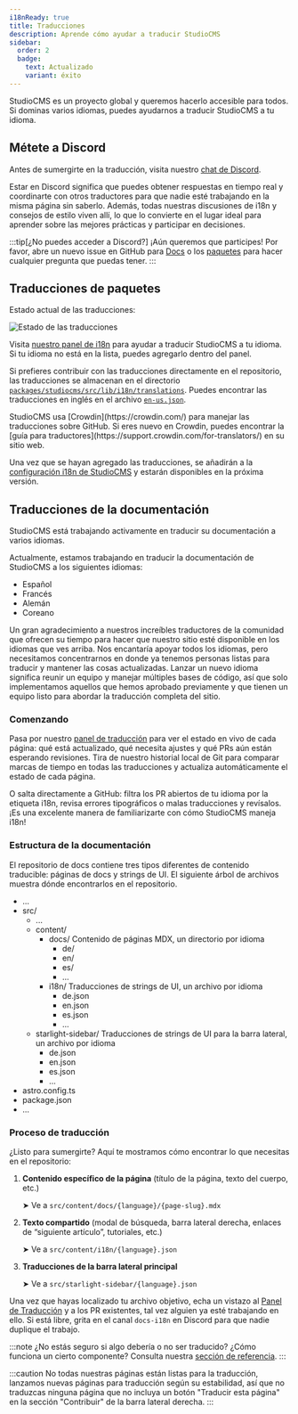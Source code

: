```yaml
---
i18nReady: true
title: Traducciones
description: Aprende cómo ayudar a traducir StudioCMS
sidebar:
  order: 2
  badge:
    text: Actualizado
    variant: éxito
---
```



StudioCMS es un proyecto global y queremos hacerlo accesible para todos. Si dominas varios idiomas, puedes ayudarnos a traducir StudioCMS a tu idioma.

## Métete a Discord

Antes de sumergirte en la traducción, visita nuestro [chat de Discord](https://chat.studiocms.dev).

Estar en Discord significa que puedes obtener respuestas en tiempo real y coordinarte con otros traductores para que nadie esté trabajando en la misma página sin saberlo. Además, todas nuestras discusiones de i18n y consejos de estilo viven allí, lo que lo convierte en el lugar ideal para aprender sobre las mejores prácticas y participar en decisiones.

:::tip[¿No puedes acceder a Discord?]
¡Aún queremos que participes! Por favor, abre un nuevo issue en GitHub para [Docs](https://github.com/withstudiocms/docs/issues/new/choose) o los [paquetes](https://github.com/withstudiocms/studiocms/issues/new/choose) para hacer cualquier pregunta que puedas tener.
:::

## Traducciones de paquetes

Estado actual de las traducciones:

<img src="https://badges.awesome-crowdin.com/translation-16993424-776180-update.png" alt="Estado de las traducciones" />

Visita [nuestro panel de i18n](https://i18n.studiocms.dev) para ayudar a traducir StudioCMS a tu idioma. Si tu idioma no está en la lista, puedes agregarlo dentro del panel.

Si prefieres contribuir con las traducciones directamente en el repositorio, las traducciones se almacenan en el directorio [`packages/studiocms/src/lib/i18n/translations`](https://github.com/withstudiocms/studiocms/tree/main/packages/studiocms/src/lib/i18n/translations/). Puedes encontrar las traducciones en inglés en el archivo [`en-us.json`](https://github.com/withstudiocms/studiocms/blob/main/packages/studiocms/src/lib/i18n/translations/en-us.json).

<ReadMore>
StudioCMS usa [Crowdin](https://crowdin.com/) para manejar las traducciones sobre GitHub. Si eres nuevo en Crowdin, puedes encontrar la [guía para traductores](https://support.crowdin.com/for-translators/) en su sitio web.
</ReadMore>

Una vez que se hayan agregado las traducciones, se añadirán a la [configuración i18n de StudioCMS](https://github.com/withstudiocms/studiocms/blob/main/packages/studiocms/src/lib/i18n/index.ts#L8) y estarán disponibles en la próxima versión.

## Traducciones de la documentación

StudioCMS está trabajando activamente en traducir su documentación a varios idiomas.

Actualmente, estamos trabajando en traducir la documentación de StudioCMS a los siguientes idiomas:

- Español
- Francés
- Alemán
- Coreano

Un gran agradecimiento a nuestros increíbles traductores de la comunidad que ofrecen su tiempo para hacer que nuestro sitio esté disponible en los idiomas que ves arriba. Nos encantaría apoyar todos los idiomas, pero necesitamos concentrarnos en donde ya tenemos personas listas para traducir y mantener las cosas actualizadas. Lanzar un nuevo idioma significa reunir un equipo y manejar múltiples bases de código, así que solo implementamos aquellos que hemos aprobado previamente y que tienen un equipo listo para abordar la traducción completa del sitio.

### Comenzando

Pasa por nuestro [panel de traducción](https://i18n.docs.studiocms.dev) para ver el estado en vivo de cada página: qué está actualizado, qué necesita ajustes y qué PRs aún están esperando revisiones. Tira de nuestro historial local de Git para comparar marcas de tiempo en todas las traducciones y actualiza automáticamente el estado de cada página.

O salta directamente a GitHub: filtra los PR abiertos de tu idioma por la etiqueta i18n, revisa errores tipográficos o malas traducciones y revísalos. ¡Es una excelente manera de familiarizarte con cómo StudioCMS maneja i18n!

### Estructura de la documentación

El repositorio de docs contiene tres tipos diferentes de contenido traducible: páginas de docs y strings de UI. El siguiente árbol de archivos muestra dónde encontrarlos en el repositorio.

<FileTree>

- ...
- src/
  - ...
  - content/
    - docs/ Contenido de páginas MDX, un directorio por idioma
      - de/
      - en/
      - es/
      - ...
    - i18n/ Traducciones de strings de UI, un archivo por idioma
      - de.json
      - en.json
      - es.json
      - ...
  - starlight-sidebar/ Traducciones de strings de UI para la barra lateral, un archivo por idioma
    - de.json
    - en.json
    - es.json
    - ...
- astro.config.ts
- package.json
- ...

</FileTree>

### Proceso de traducción

¿Listo para sumergirte? Aquí te mostramos cómo encontrar lo que necesitas en el repositorio:

1. **Contenido específico de la página** (título de la página, texto del cuerpo, etc.)

   ➤ Ve a `src/content/docs/{language}/{page-slug}.mdx`

2. **Texto compartido** (modal de búsqueda, barra lateral derecha, enlaces de “siguiente artículo”, tutoriales, etc.)

   ➤ Ve a `src/content/i18n/{language}.json`

3. **Traducciones de la barra lateral principal**

   ➤ Ve a `src/starlight-sidebar/{language}.json`


Una vez que hayas localizado tu archivo objetivo, echa un vistazo al [Panel de Traducción](https://i18n.docs.studiocms.dev/) y a los PR existentes, tal vez alguien ya esté trabajando en ello. Si está libre, grita en el canal `docs-i18n` en Discord para que nadie duplique el trabajo.

:::note
¿No estás seguro si algo debería o no ser traducido? ¿Cómo funciona un cierto componente? Consulta nuestra [sección de referencia](/es/config-reference/).
:::

:::caution
No todas nuestras páginas están listas para la traducción, lanzamos nuevas páginas para traducción según su estabilidad, así que no traduzcas ninguna página que no incluya un botón "Traducir esta página" en la sección "Contribuir" de la barra lateral derecha.
:::
